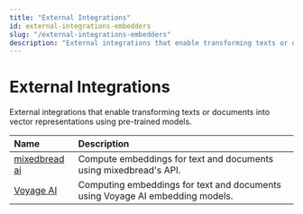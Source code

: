 ```yaml
---
title: "External Integrations"
id: external-integrations-embedders
slug: "/external-integrations-embedders"
description: "External integrations that enable transforming texts or documents into vector representations using pre-trained models."
---
```


# External Integrations

External integrations that enable transforming texts or documents into vector representations using pre-trained models.

| Name                                                                    | Description                                                                   |
| :---------------------------------------------------------------------- | :---------------------------------------------------------------------------- |
| [mixedbread ai](https://haystack.deepset.ai/integrations/mixedbread-ai) | Compute embeddings for text and documents using mixedbread's API.             |
| [Voyage AI](https://haystack.deepset.ai/integrations/voyage)            | Computing embeddings for text and documents using Voyage AI embedding models. |
